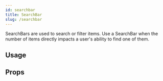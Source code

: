 ```yaml
---
id: searchbar
title: SearchBar
slug: /searchbar
---
```




SearchBars are used to search or filter items. Use a SearchBar when the number
of items directly impacts a user's ability to find one of them.

## Usage

<Usage />

## Props

<Props />
